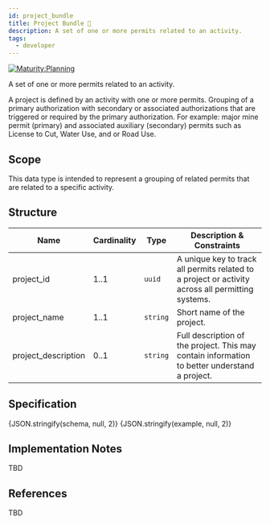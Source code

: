 ```yaml
---
id: project_bundle
title: Project Bundle 🚧
description: A set of one or more permits related to an activity.
tags:
  - developer
---
```




[![Maturity:Planning](https://img.shields.io/badge/Maturity-Planning-orange)](/docs/spec#maturity)

A set of one or more permits related to an activity.

A project is defined by an activity with one or more permits. Grouping of a primary authorization with secondary or associated authorizations that are triggered or required by the primary authorization. For example: major mine permit (primary) and associated auxiliary (secondary) permits such as License to Cut, Water Use, and or Road Use.

## Scope

This data type is intended to represent a grouping of related permits that are related to a specific activity.

## Structure

| Name                | Cardinality | Type     | Description & Constraints                                                                         |
| ------------------- | ----------- | -------- | ------------------------------------------------------------------------------------------------- |
| project_id          | 1..1        | `uuid`   | A unique key to track all permits related to a project or activity across all permitting systems. |
| project_name        | 1..1        | `string` | Short name of the project.                                                                        |
| project_description | 0..1        | `string` | Full description of the project. This may contain information to better understand a project.     |

## Specification

<Tabs queryString="tab">
  <TabItem
    value="schema"
    label="Schema"
    default
  >
    <JSONSchemaViewer
      resolverOptions={generateResolverOptions({ remote: true })}
      schema={schema}
      viewerOptions={{ showExamples: true }}
    />
  </TabItem>
  <TabItem
    value="source"
    label="Source"
  >
    <CodeBlock
      language="json"
      showLineNumbers
    >
      {JSON.stringify(schema, null, 2)}
    </CodeBlock>
  </TabItem>
  <TabItem
    value="example"
    label="Example"
  >
    <CodeBlock
      language="json"
      showLineNumbers
    >
      {JSON.stringify(example, null, 2)}
    </CodeBlock>
  </TabItem>
</Tabs>

## Implementation Notes

TBD

## References

TBD
